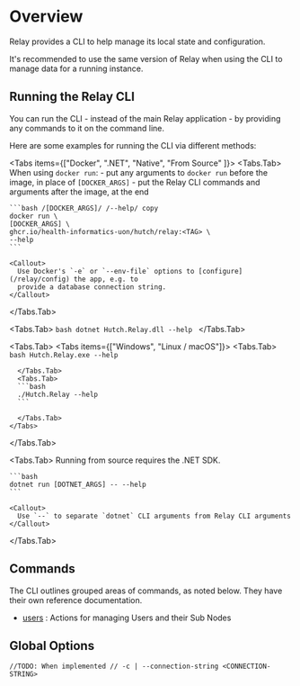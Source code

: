 
# Overview

Relay provides a CLI to help manage its local state and configuration.

<Callout>
  It's recommended to use the same version of Relay when using the CLI to manage
  data for a running instance.
</Callout>

## Running the Relay CLI

You can run the CLI - instead of the main Relay application - by providing any commands to it on the command line.

Here are some examples for running the CLI via different methods:

<Tabs items={["Docker", ".NET", "Native", "From Source" ]}>
  <Tabs.Tab>
    When using `docker run`:
    - put any arguments to `docker run` before the image, in place of `[DOCKER_ARGS]`
    - put the Relay CLI commands and arguments after the image, at the end

    ```bash /[DOCKER_ARGS]/ /--help/ copy
    docker run \
    [DOCKER_ARGS] \
    ghcr.io/health-informatics-uon/hutch/relay:<TAG> \
    --help
    ```

    <Callout>
      Use Docker's `-e` or `--env-file` options to [configure](/relay/config) the app, e.g. to
      provide a database connection string.
    </Callout>

  </Tabs.Tab>
  
  <Tabs.Tab>
    ```bash
    dotnet Hutch.Relay.dll --help
    ```
  </Tabs.Tab>

  <Tabs.Tab>
    <Tabs items={["Windows", "Linux / macOS"]}>
      <Tabs.Tab>
      ```bash
      Hutch.Relay.exe --help
      ```
      
      </Tabs.Tab>
      <Tabs.Tab>
      ```bash
      ./Hutch.Relay --help
      ```
      
      </Tabs.Tab>
    </Tabs>
  </Tabs.Tab>

  <Tabs.Tab>
    Running from source requires the .NET <Code><DotnetVersion /></Code> SDK.

    ```bash
    dotnet run [DOTNET_ARGS] -- --help
    ```

    <Callout>
      Use `--` to separate `dotnet` CLI arguments from Relay CLI arguments
    </Callout>

  </Tabs.Tab>
</Tabs>

## Commands

The CLI outlines grouped areas of commands, as noted below. They have their own reference documentation.

- [users](/relay/cli/users) : Actions for managing Users and their Sub Nodes

## Global Options

`//TODO: When implemented // -c | --connection-string <CONNECTION-STRING>`
